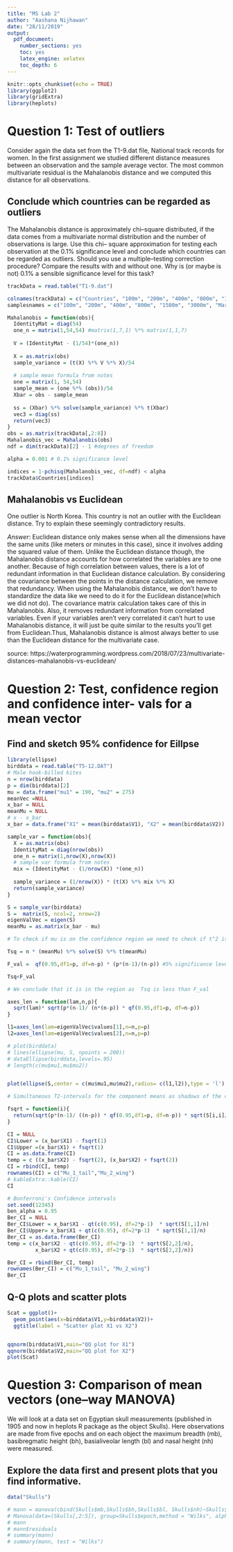 ```yaml
---
title: "MS Lab 2"
author: "Aashana Nijhawan"
date: "28/11/2019"
output:
  pdf_document:
    number_sections: yes
    toc: yes
    latex_engine: xelatex
    toc_depth: 6
---
```


```r
knitr::opts_chunk$set(echo = TRUE)
library(ggplot2)
library(gridExtra)
library(heplots)
```

\newpage

# Question 1: Test of outliers
Consider again the data set from the T1-9.dat file, National track records for women. In the first assignment we studied different distance measures between an observation and the sample average vector. The most common multivariate residual is the Mahalanobis distance and we computed this distance for all observations.

## Conclude which countries can be regarded as outliers
The Mahalanobis distance is approximately chi–square distributed, if the data comes from a multivariate normal distribution and the number of observations is large. Use this chi– square approximation for testing each observation at the 0.1% significance level and conclude which countries can be regarded as outliers. Should you use a multiple–testing correction procedure? Compare the results with and without one. Why is (or maybe is not) 0.1% a sensible significance level for this task?


```r
trackData = read.table("T1-9.dat")

colnames(trackData) = c("Countries", "100m", "200m", "400m", "800m", "1500m", "3000m", "Marathon")
samplesnames = c("100m", "200m", "400m", "800m", "1500m", "3000m", "Marathon")

Mahalanobis = function(obs){
  IdentityMat = diag(54)
  one_n = matrix(1,54,54) #matrix(1,7,1) %*% matrix(1,1,7)
  
  V = (IdentityMat - (1/54)*(one_n))
  
  X = as.matrix(obs)
  sample_variance = (t(X) %*% V %*% X)/54
  
  # sample mean formula from notes
  one = matrix(1, 54,54)
  sample_mean = (one %*% (obs))/54
  Xbar = obs - sample_mean
  
  ss = (Xbar) %*% solve(sample_variance) %*% t(Xbar)
  vec3 = diag(ss)
  return(vec3)
}
obs = as.matrix(trackData[,2:8])
Mahalanobis_vec = Mahalanobis(obs)
ndf = dim(trackData)[2] - 1 #degrees of freedom

alpha = 0.001 # 0.1% significance level

indices = 1-pchisq(Mahalanobis_vec, df=ndf) < alpha
trackData$Countries[indices]
```


## Mahalanobis vs Euclidean
One outlier is North Korea. This country is not an outlier with the Euclidean distance. Try to explain these seemingly contradictory results.

*Answer*: Euclidean distance only makes sense when all the dimensions have the same units (like meters or minutes in this case), since it involves adding the squared value of them.
Unlike the Euclidean distance though, the Mahalanobis distance accounts for how correlated the variables are to one another. Because of high correlation between values, there is a lot of redundant information in that Euclidean distance calculation. By considering the covariance between the points in the distance calculation, we remove that redundancy.
When using the Mahalanobis distance, we don’t have to standardize the data like we need to do it for the Euclidean distance(which we did not do). The covariance matrix calculation takes care of this in Mahalanobis. Also, it removes redundant information from correlated variables. Even if your variables aren’t very correlated it can’t hurt to use Mahalanobis distance, it will just be quite similar to the results you’ll get from Euclidean.Thus, Mahalanobis distance is almost always better to use than the Euclidean distance for the multivariate case.

source: https://waterprogramming.wordpress.com/2018/07/23/multivariate-distances-mahalanobis-vs-euclidean/

# Question 2: Test, confidence region and confidence inter- vals for a mean vector

## Find and sketch 95% confidence for Eillpse
```r
library(ellipse)
birddata = read.table("T5-12.DAT")
# Male hook-billed kites
n = nrow(birddata) 
p = dim(birddata)[2]
mu = data.frame("mu1" = 190, "mu2" = 275)
meanVec =NULL
x_bar = NULL
meanMu = NULL
# x - x_bar
x_bar = data.frame("X1" = mean(birddata$V1), "X2" = mean(birddata$V2))

sample_var = function(obs){
  X = as.matrix(obs)
  IdentityMat = diag(nrow(obs))
  one_n = matrix(1,nrow(X),nrow(X)) 
  # sample var formula from notes
  mix = (IdentityMat - (1/nrow(X)) *(one_n))
  
  sample_variance = (1/nrow(X)) * (t(X) %*% mix %*% X)
  return(sample_variance)
}

S = sample_var(birddata)
S =  matrix(S, ncol=2, nrow=2)
eigenValVec = eigen(S)
meanMu = as.matrix(x_bar - mu)

# To check if mu is on the confidence region we need to check if t^2 is < F_{n,n-p}

Tsq = n * (meanMu) %*% solve(S) %*% t(meanMu)

F_val =  qf(0.95,df1=p, df=n-p) * (p*(n-1)/(n-p)) #5% significance level

Tsq<F_val

# We conclude that it is in the region as  Tsq is less than F_val

axes_len = function(lam,n,p){
  sqrt(lam)* sqrt(p*(n-1)/ (n*(n-p)) * qf(0.95,df1=p, df=n-p))
}

l1=axes_len(lam=eigenValVec$values[1],n=n,p=p)
l2=axes_len(lam=eigenValVec$values[2],n=n,p=p)

# plot(birddata)
# lines(ellipse(mu, S, npoints = 200))
# dataEllipse(birddata,levels=.95)
# length(c(mu$mu1,mu$mu2))


plot(ellipse(S,center = c(mu$mu1,mu$mu2),radius= c(l1,l2)),type = 'l')

```



```r

# Simultaneous T2-intervals for the component means as shadows of the confidence ellipse on the axes

fsqrt = function(i){
  return(sqrt(p*(n-1)/ ((n-p)) * qf(0.95,df1=p, df=n-p)) * sqrt(S[i,i]/n))
}

CI = NULL
CI$Lower = (x_bar$X1) - fsqrt(1)
CI$Upper =(x_bar$X1) + fsqrt(1)
CI = as.data.frame(CI)
temp = c ((x_bar$X2) - fsqrt(2), (x_bar$X2) + fsqrt(2))
CI = rbind(CI, temp)
rownames(CI) = c("Mu_1_tail","Mu_2_wing")
# kableExtra::kable(CI)
CI
```




```r
# Bonferroni's Confidence intervals
set.seed(12345)
ben_alpha = 0.95
Ber_CI = NULL
Ber_CI$Lower = x_bar$X1 - qt(c(0.95), df=2*p-1)  * sqrt(S[1,1]/n)
Ber_CI$Upper= x_bar$X1 + qt(c(0.95), df=2*p-1)  * sqrt(S[1,1]/n)
Ber_CI = as.data.frame(Ber_CI)
temp = c(x_bar$X2 - qt(c(0.95), df=2*p-1)  * sqrt(S[2,2]/n), 
         x_bar$X2 + qt(c(0.95), df=2*p-1)  * sqrt(S[2,2]/n))

Ber_CI = rbind(Ber_CI, temp)
rownames(Ber_CI) = c("Mu_1_tail", "Mu_2_wing")
Ber_CI

```

## Q-Q plots and scatter plots
```r

Scat = ggplot()+
  geom_point(aes(x=birddata$V1,y=birddata$V2))+
  ggtitle(label = "Scatter plot X1 vs X2")


qqnorm(birddata$V1,main="QQ plot for X1")
qqnorm(birddata$V2,main="QQ plot for X2")
plot(Scat)

```

# Question 3: Comparison of mean vectors (one–way MANOVA)


We will look at a data set on Egyptian skull measurements (published in 1905 and now in heplots R package as the object Skulls). Here observations are made from five epochs and on each object the maximum breadth (mb), basibregmatic height (bh), basialiveolar length (bl) and nasal height (nh) were measured.

## Explore the data first and present plots that you find informative.

```r
data("Skulls")

# mann = manova(cbind(Skulls$mb,Skulls$bh,Skulls$bl, Skulls$nh)~Skulls$epoch, data = Skulls, alpha=0.05,CI=TRUE)
# Manova(data=(Skulls[,2:5]), group=Skulls$epoch,method = "Wilks", alpha=0.05,CI=TRUE)
# mann
# mann$residuals
# summary(mann)
# summary(mann, test = "Wilks")
```


